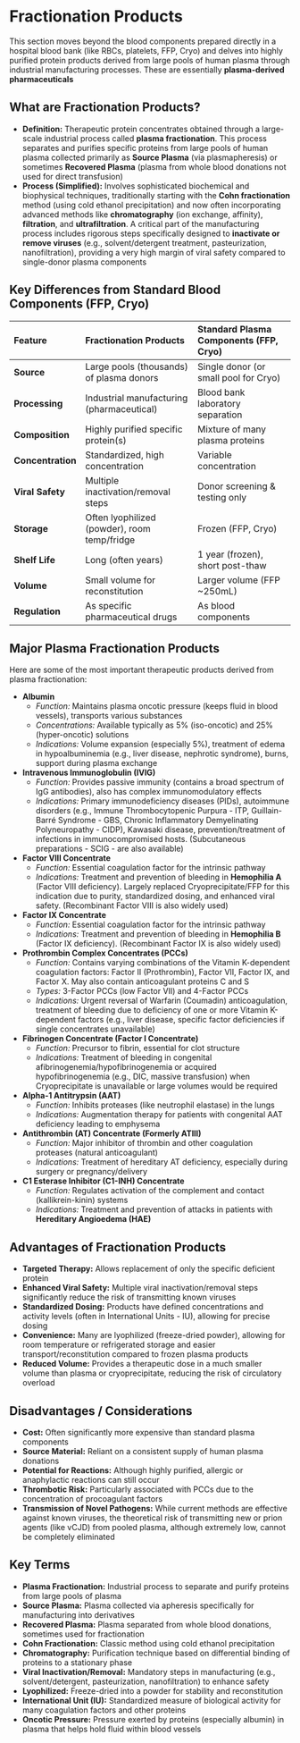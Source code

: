 # Fractionation Products {-}

This section moves beyond the blood components prepared directly in a hospital blood bank (like RBCs, platelets, FFP, Cryo) and delves into highly purified protein products derived from large pools of human plasma through industrial manufacturing processes. These are essentially **plasma-derived pharmaceuticals**

## **What are Fractionation Products?** {-}

*   **Definition:** Therapeutic protein concentrates obtained through a large-scale industrial process called **plasma fractionation**. This process separates and purifies specific proteins from large pools of human plasma collected primarily as **Source Plasma** (via plasmapheresis) or sometimes **Recovered Plasma** (plasma from whole blood donations not used for direct transfusion)
*   **Process (Simplified):** Involves sophisticated biochemical and biophysical techniques, traditionally starting with the **Cohn fractionation** method (using cold ethanol precipitation) and now often incorporating advanced methods like **chromatography** (ion exchange, affinity), **filtration**, and **ultrafiltration**. A critical part of the manufacturing process includes rigorous steps specifically designed to **inactivate or remove viruses** (e.g., solvent/detergent treatment, pasteurization, nanofiltration), providing a very high margin of viral safety compared to single-donor plasma components

## **Key Differences from Standard Blood Components (FFP, Cryo)** {-}

| Feature             | Fractionation Products                     | Standard Plasma Components (FFP, Cryo) |
| :------------------ | :----------------------------------------- | :------------------------------------- |
| **Source**          | Large pools (thousands) of plasma donors | Single donor (or small pool for Cryo)  |
| **Processing**      | Industrial manufacturing (pharmaceutical)  | Blood bank laboratory separation       |
| **Composition**     | Highly purified specific protein(s)        | Mixture of many plasma proteins        |
| **Concentration**   | Standardized, high concentration         | Variable concentration                 |
| **Viral Safety**    | Multiple inactivation/removal steps        | Donor screening & testing only         |
| **Storage**         | Often lyophilized (powder), room temp/fridge | Frozen (FFP, Cryo)                     |
| **Shelf Life**      | Long (often years)                         | 1 year (frozen), short post-thaw       |
| **Volume**          | Small volume for reconstitution            | Larger volume (FFP ~250mL)             |
| **Regulation**      | As specific pharmaceutical drugs           | As blood components                    |

## **Major Plasma Fractionation Products** {-}

Here are some of the most important therapeutic products derived from plasma fractionation:

*   **Albumin**
    *   *Function:* Maintains plasma oncotic pressure (keeps fluid in blood vessels), transports various substances
    *   *Concentrations:* Available typically as 5% (iso-oncotic) and 25% (hyper-oncotic) solutions
    *   *Indications:* Volume expansion (especially 5%), treatment of edema in hypoalbuminemia (e.g., liver disease, nephrotic syndrome), burns, support during plasma exchange
*   **Intravenous Immunoglobulin (IVIG)**
    *   *Function:* Provides passive immunity (contains a broad spectrum of IgG antibodies), also has complex immunomodulatory effects
    *   *Indications:* Primary immunodeficiency diseases (PIDs), autoimmune disorders (e.g., Immune Thrombocytopenic Purpura - ITP, Guillain-Barré Syndrome - GBS, Chronic Inflammatory Demyelinating Polyneuropathy - CIDP), Kawasaki disease, prevention/treatment of infections in immunocompromised hosts. (Subcutaneous preparations - SCIG - are also available)
*   **Factor VIII Concentrate**
    *   *Function:* Essential coagulation factor for the intrinsic pathway
    *   *Indications:* Treatment and prevention of bleeding in **Hemophilia A** (Factor VIII deficiency). Largely replaced Cryoprecipitate/FFP for this indication due to purity, standardized dosing, and enhanced viral safety. (Recombinant Factor VIII is also widely used)
*   **Factor IX Concentrate**
    *   *Function:* Essential coagulation factor for the intrinsic pathway
    *   *Indications:* Treatment and prevention of bleeding in **Hemophilia B** (Factor IX deficiency). (Recombinant Factor IX is also widely used)
*   **Prothrombin Complex Concentrates (PCCs)**
    *   *Function:* Contains varying combinations of the Vitamin K-dependent coagulation factors: Factor II (Prothrombin), Factor VII, Factor IX, and Factor X. May also contain anticoagulant proteins C and S
    *   *Types:* 3-Factor PCCs (low Factor VII) and 4-Factor PCCs
    *   *Indications:* Urgent reversal of Warfarin (Coumadin) anticoagulation, treatment of bleeding due to deficiency of one or more Vitamin K-dependent factors (e.g., liver disease, specific factor deficiencies if single concentrates unavailable)
*   **Fibrinogen Concentrate (Factor I Concentrate)**
    *   *Function:* Precursor to fibrin, essential for clot structure
    *   *Indications:* Treatment of bleeding in congenital afibrinogenemia/hypofibrinogenemia or acquired hypofibrinogenemia (e.g., DIC, massive transfusion) when Cryoprecipitate is unavailable or large volumes would be required
*   **Alpha-1 Antitrypsin (AAT)**
    *   *Function:* Inhibits proteases (like neutrophil elastase) in the lungs
    *   *Indications:* Augmentation therapy for patients with congenital AAT deficiency leading to emphysema
*   **Antithrombin (AT) Concentrate (Formerly ATIII)**
    *   *Function:* Major inhibitor of thrombin and other coagulation proteases (natural anticoagulant)
    *   *Indications:* Treatment of hereditary AT deficiency, especially during surgery or pregnancy/delivery
*   **C1 Esterase Inhibitor (C1-INH) Concentrate**
    *   *Function:* Regulates activation of the complement and contact (kallikrein-kinin) systems
    *   *Indications:* Treatment and prevention of attacks in patients with **Hereditary Angioedema (HAE)**

## **Advantages of Fractionation Products** {-}

*   **Targeted Therapy:** Allows replacement of only the specific deficient protein
*   **Enhanced Viral Safety:** Multiple viral inactivation/removal steps significantly reduce the risk of transmitting known viruses
*   **Standardized Dosing:** Products have defined concentrations and activity levels (often in International Units - IU), allowing for precise dosing
*   **Convenience:** Many are lyophilized (freeze-dried powder), allowing for room temperature or refrigerated storage and easier transport/reconstitution compared to frozen plasma products
*   **Reduced Volume:** Provides a therapeutic dose in a much smaller volume than plasma or cryoprecipitate, reducing the risk of circulatory overload

## **Disadvantages / Considerations** {-}

*   **Cost:** Often significantly more expensive than standard plasma components
*   **Source Material:** Reliant on a consistent supply of human plasma donations
*   **Potential for Reactions:** Although highly purified, allergic or anaphylactic reactions can still occur
*   **Thrombotic Risk:** Particularly associated with PCCs due to the concentration of procoagulant factors
*   **Transmission of Novel Pathogens:** While current methods are effective against known viruses, the theoretical risk of transmitting new or prion agents (like vCJD) from pooled plasma, although extremely low, cannot be completely eliminated

## **Key Terms** {-}

*   **Plasma Fractionation:** Industrial process to separate and purify proteins from large pools of plasma
*   **Source Plasma:** Plasma collected via apheresis specifically for manufacturing into derivatives
*   **Recovered Plasma:** Plasma separated from whole blood donations, sometimes used for fractionation
*   **Cohn Fractionation:** Classic method using cold ethanol precipitation
*   **Chromatography:** Purification technique based on differential binding of proteins to a stationary phase
*   **Viral Inactivation/Removal:** Mandatory steps in manufacturing (e.g., solvent/detergent, pasteurization, nanofiltration) to enhance safety
*   **Lyophilized:** Freeze-dried into a powder for stability and reconstitution
*   **International Unit (IU):** Standardized measure of biological activity for many coagulation factors and other proteins
*   **Oncotic Pressure:** Pressure exerted by proteins (especially albumin) in plasma that helps hold fluid within blood vessels

